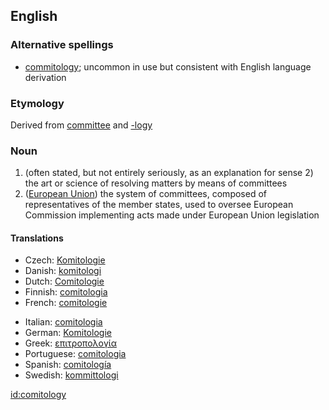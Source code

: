 ==English==

===Alternative spellings===
*[[commitology]]; uncommon in use but consistent with English language derivation

===Etymology===
Derived from [[committee]] and [[-logy]]

===Noun===
{{en-noun|comitologies}}
# (often stated, but not entirely seriously, as an explanation for sense 2) the art or science of resolving matters by means of committees
# ([[European Union]]) the system of committees, composed of representatives of the member states, used to oversee European Commission implementing acts made under European Union legislation

====Translations====
{{top}}
*Czech: [[Komitologie]]
*Danish: [[komitologi]]
*Dutch: [[Comitologie]]
*Finnish: [[comitologia]]
*French: [[comitologie]] {{f}}
{{mid}}
*Italian: [[comitologia]] {{f}}
*German: [[Komitologie]]
*Greek: [[επιτροπολογία]]
*Portuguese: [[comitologia]]
*Spanish: [[comitología]]
*Swedish: [[kommittologi]]
{{bottom}}

[[id:comitology]]